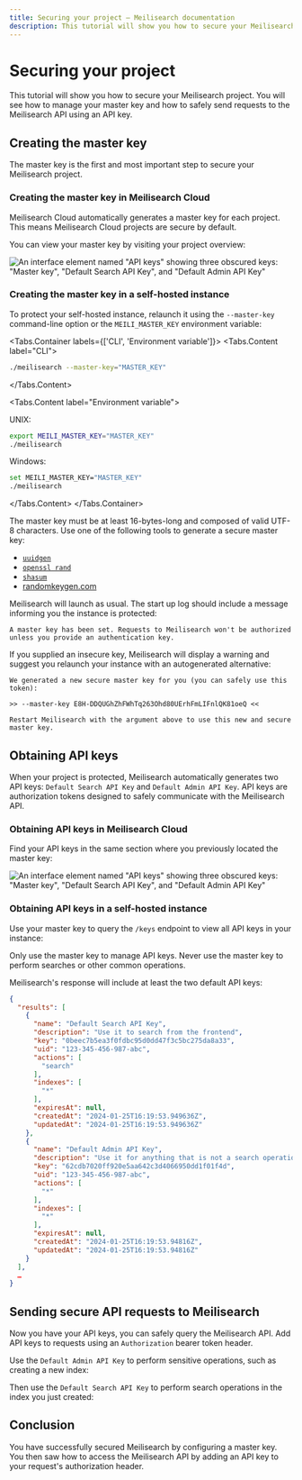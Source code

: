 ```yaml
---
title: Securing your project — Meilisearch documentation
description: This tutorial will show you how to secure your Meilisearch project.
---
```


# Securing your project

This tutorial will show you how to secure your Meilisearch project. You will see how to manage your master key and how to safely send requests to the Meilisearch API using an API key.

## Creating the master key

The master key is the first and most important step to secure your Meilisearch project.

### Creating the master key in Meilisearch Cloud 

Meilisearch Cloud automatically generates a master key for each project. This means Meilisearch Cloud projects are secure by default.

You can view your master key by visiting your project overview:

![An interface element named "API keys" showing three obscured keys: "Master key", "Default Search API Key", and "Default Admin API Key"](https://raw.githubusercontent.com/meilisearch/documentation/cloud-master-api-keys/assets/images/security/01-master-api-keys.png)

### Creating the master key in a self-hosted instance

To protect your self-hosted instance, relaunch it using the `--master-key` command-line option or the `MEILI_MASTER_KEY` environment variable:

<Tabs.Container labels={['CLI', 'Environment variable']}>
<Tabs.Content label="CLI">

```sh
./meilisearch --master-key="MASTER_KEY"
```

</Tabs.Content>

<Tabs.Content label="Environment variable">

UNIX:

```sh
export MEILI_MASTER_KEY="MASTER_KEY"
./meilisearch
```

Windows:

```sh
set MEILI_MASTER_KEY="MASTER_KEY"
./meilisearch
```

</Tabs.Content>
</Tabs.Container>

<Capsule intent="tip" title="Tools for generating a master key">
The master key must be at least 16-bytes-long and composed of valid UTF-8 characters. Use one of the following tools to generate a secure master key:

- [`uuidgen`](https://www.digitalocean.com/community/tutorials/workflow-command-line-basics-generating-uuids)
- [`openssl rand`](https://www.openssl.org/docs/man1.0.2/man1/rand.html)
- [`shasum`](https://www.commandlinux.com/man-page/man1/shasum.1.html)
- [randomkeygen.com](https://randomkeygen.com/)
</Capsule>

Meilisearch will launch as usual. The start up log should include a message informing you the instance is protected:

```
A master key has been set. Requests to Meilisearch won't be authorized unless you provide an authentication key.
```

If you supplied an insecure key, Meilisearch will display a warning and suggest you relaunch your instance with an autogenerated alternative:

```
We generated a new secure master key for you (you can safely use this token):

>> --master-key E8H-DDQUGhZhFWhTq263Ohd80UErhFmLIFnlQK81oeQ <<

Restart Meilisearch with the argument above to use this new and secure master key.
```

## Obtaining API keys

When your project is protected, Meilisearch automatically generates two API keys: `Default Search API Key` and `Default Admin API Key`. API keys are authorization tokens designed to safely communicate with the Meilisearch API. 

### Obtaining API keys in Meilisearch Cloud 

Find your API keys in the same section where you previously located the master key:

![An interface element named "API keys" showing three obscured keys: "Master key", "Default Search API Key", and "Default Admin API Key"](https://raw.githubusercontent.com/meilisearch/documentation/cloud-master-api-keys/assets/images/security/01-master-api-keys.png)

### Obtaining API keys in a self-hosted instance

Use your master key to query the `/keys` endpoint to view all API keys in your instance:

<CodeSamples id="basic_security_tutorial_listing_1" />

<Capsule intent="danger" title="Do not use the master key for API requests">
Only use the master key to manage API keys. Never use the master key to perform searches or other common operations.
</Capsule>

Meilisearch's response will include at least the two default API keys:

```json
{
  "results": [
    {
      "name": "Default Search API Key",
      "description": "Use it to search from the frontend",
      "key": "0beec7b5ea3f0fdbc95d0dd47f3c5bc275da8a33",
      "uid": "123-345-456-987-abc",
      "actions": [
        "search"
      ],
      "indexes": [
        "*"
      ],
      "expiresAt": null,
      "createdAt": "2024-01-25T16:19:53.949636Z",
      "updatedAt": "2024-01-25T16:19:53.949636Z"
    },
    {
      "name": "Default Admin API Key",
      "description": "Use it for anything that is not a search operation. Caution! Do not expose it on a public frontend",
      "key": "62cdb7020ff920e5aa642c3d4066950dd1f01f4d",
      "uid": "123-345-456-987-abc",
      "actions": [
        "*"
      ],
      "indexes": [
        "*"
      ],
      "expiresAt": null,
      "createdAt": "2024-01-25T16:19:53.94816Z",
      "updatedAt": "2024-01-25T16:19:53.94816Z"
    }
  ],
  …
}
```

## Sending secure API requests to Meilisearch

Now you have your API keys, you can safely query the Meilisearch API. Add API keys to requests using an `Authorization` bearer token header. 

Use the `Default Admin API Key` to perform sensitive operations, such as creating a new index:

<CodeSamples id="basic_security_tutorial_admin_1" />

Then use the `Default Search API Key` to perform search operations in the index you just created:

<CodeSamples id="basic_security_tutorial_search_1" />

## Conclusion

You have successfully secured Meilisearch by configuring a master key. You then saw how to access the Meilisearch API by adding an API key to your request's authorization header.
